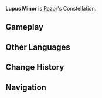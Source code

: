 {{Constellation Overview Infobox
|title     = Lupus Minor
|character = Razor
|meaning   = Lesser Wolf
}}
'''Lupus Minor''' is [[Razor]]'s Constellation.

==Gameplay==
{{Constellation Table|Razor}}

==Other Languages==
{{Other Languages
|en      = Lupus Minor
|en_lang = la
|en_tl   = Lesser Wolf
|zhs     = 小狼座
|zhs_rm  = Xiǎoláng-zuò
|zht     = 小狼座
|zht_rm  = Xiǎoláng-zuò
|zh_tl   = Little Wolf Constellation
|ja      = 狼座
|ja_rm   = Ookami-za
|ja_tl   = Wolf Constellation
|ko      = 이리자리
|ko_rm   = Iri-jari
|ko_tl   = Wolf Constellation
|es      = Lupus Minor
|fr      = Lupus Minor
|ru      = Проворный Волчонок
|ru_tl   = Agile Wolfling
|th      = Lupus Minor
|vi      = {{tt|Tiểu Lang|小狼}}
|vi_tl   = Little Wolf{{Sino|vi|part=1}}
|de      = Lupus Minor
|id      = Wolf Minor
|pt      = Lupus Minor
}}

==Change History==
{{Change History|1.0}}

==Navigation==
{{Constellation Navbox}}